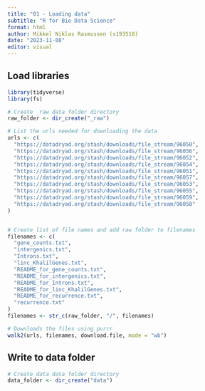 ```yaml
---
title: "01 - Loading data"
subtitle: "R for Bio Data Science"
format: html
author: Mikkel Niklas Rasmussen (s193518)
date: "2023-11-08"
editor: visual
---
```


## Load libraries

```r
library(tidyverse)
library(fs)
```

```r
# Create _raw data folder directory
raw_folder <- dir_create("_raw")

# List the urls needed for downloading the data
urls <- c(
  "https://datadryad.org/stash/downloads/file_stream/96050",
  "https://datadryad.org/stash/downloads/file_stream/96056",
  "https://datadryad.org/stash/downloads/file_stream/96052",
  "https://datadryad.org/stash/downloads/file_stream/96054",
  "https://datadryad.org/stash/downloads/file_stream/96051",
  "https://datadryad.org/stash/downloads/file_stream/96057",
  "https://datadryad.org/stash/downloads/file_stream/96053",
  "https://datadryad.org/stash/downloads/file_stream/96055",
  "https://datadryad.org/stash/downloads/file_stream/96059",
  "https://datadryad.org/stash/downloads/file_stream/96058"
)


# Create list of file names and add raw folder to filenames
filenames <- c(
  "gene_counts.txt",
  "intergenics.txt",
  "Introns.txt",
  "linc_KhalilGenes.txt",
  "README_for_gene_counts.txt",
  "README_for_intergenics.txt",
  "README_for_Introns.txt",
  "README_for_linc_KhalilGenes.txt",
  "README_for_recurrence.txt",
  "recurrence.txt"
)
filenames <- str_c(raw_folder, "/", filenames)

# Downloads the files using purrr
walk2(urls, filenames, download.file, mode = "wb")
```

## Write to data folder

```r
# Create data data folder directory
data_folder <- dir_create("data")


```
